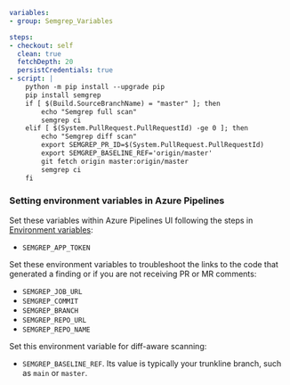 ```yaml
variables:
- group: Semgrep_Variables

steps:
- checkout: self
  clean: true
  fetchDepth: 20
  persistCredentials: true
- script: |
    python -m pip install --upgrade pip
    pip install semgrep
    if [ $(Build.SourceBranchName) = "master" ]; then
        echo "Semgrep full scan"
        semgrep ci
    elif [ $(System.PullRequest.PullRequestId) -ge 0 ]; then
        echo "Semgrep diff scan"
        export SEMGREP_PR_ID=$(System.PullRequest.PullRequestId)
        export SEMGREP_BASELINE_REF='origin/master'
        git fetch origin master:origin/master
        semgrep ci 
    fi
```

### Setting environment variables in Azure Pipelines

Set these variables within Azure Pipelines UI following the steps in [Environment variables](https://learn.microsoft.com/en-us/azure/devops/pipelines/process/variables?view=azure-devops&tabs=yaml%2Cbatch#secret-variables):

* `SEMGREP_APP_TOKEN`

Set these environment variables to troubleshoot the links to the code that generated a finding or if you are not receiving PR or MR comments:

* `SEMGREP_JOB_URL`
* `SEMGREP_COMMIT`
* `SEMGREP_BRANCH`
* `SEMGREP_REPO_URL`
* `SEMGREP_REPO_NAME`

Set this environment variable for diff-aware scanning:

* `SEMGREP_BASELINE_REF`. Its value is typically your trunkline branch, such as `main` or `master`.
